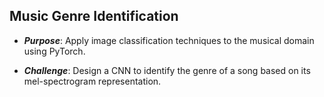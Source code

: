 ## Music Genre Identification {#Music_Genre_Identification}
* ***Purpose***: Apply image classification techniques to the musical domain using PyTorch.

* ***Challenge***: Design a CNN to identify the genre of a song based on its mel-spectrogram representation.

<!-- ### Task Description -->
<!-- ### Data Scheme -->
<!-- ### Suggestions -->
<!-- ### What to Deliver -->
<!-- ### General guidelines -->